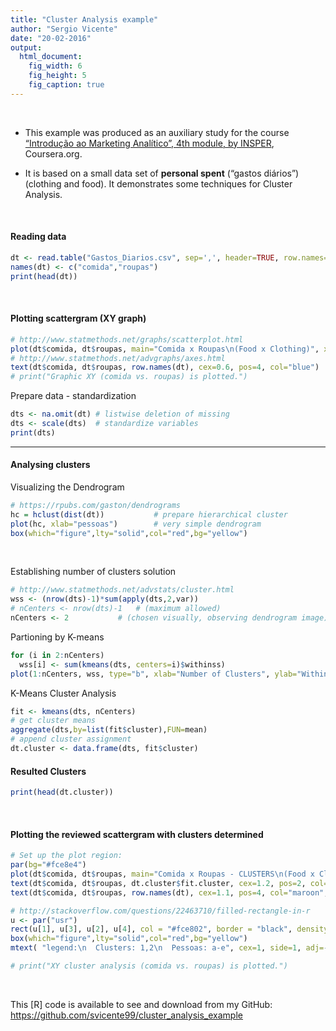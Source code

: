 ```yaml
---
title: "Cluster Analysis example"
author: "Sergio Vicente"
date: "20-02-2016"
output: 
  html_document:
    fig_width: 6
    fig_height: 5
    fig_caption: true
---
```


\ 

* This example was produced as an auxiliary study for the course 
["Introdução ao Marketing Analítico", 4th module, by INSPER](https://www.coursera.org/learn/marketing-analitico/home/week/4), Coursera.org.

* It is based on a small data set of **personal spent** ("gastos diários") (clothing and food). It demonstrates some techniques for Cluster Analysis.
   
\ 

#### Reading data

```r
dt <- read.table("Gastos_Diarios.csv", sep=',', header=TRUE, row.names=1)
names(dt) <- c("comida","roupas")
print(head(dt))
```

\ 

#### Plotting scattergram (XY graph)

```r
# http://www.statmethods.net/graphs/scatterplot.html
plot(dt$comida, dt$roupas, main="Comida x Roupas\n(Food x Clothing)", xlab="Comida", ylab="Roupas")
# http://www.statmethods.net/advgraphs/axes.html
text(dt$comida, dt$roupas, row.names(dt), cex=0.6, pos=4, col="blue") 
# print("Graphic XY (comida vs. roupas) is plotted.")
```

Prepare data - standardization
```r
dts <- na.omit(dt) # listwise deletion of missing
dts <- scale(dts)  # standardize variables 
print(dts)
```


-------
#### Analysing clusters

Visualizing the Dendrogram
```r
# https://rpubs.com/gaston/dendrograms
hc = hclust(dist(dt))   		# prepare hierarchical cluster
plot(hc, xlab="pessoas")		# very simple dendrogram
box(which="figure",lty="solid",col="red",bg="yellow")
```

\ 

Establishing number of clusters solution
```r
# http://www.statmethods.net/advstats/cluster.html
wss <- (nrow(dts)-1)*sum(apply(dts,2,var))
# nCenters <- nrow(dts)-1   # (maximum allowed)
nCenters <- 2  			# (chosen visually, observing dendrogram image)	
```

Partioning by K-means
```r
for (i in 2:nCenters) 
  wss[i] <- sum(kmeans(dts, centers=i)$withinss)
plot(1:nCenters, wss, type="b", xlab="Number of Clusters", ylab="Within groups sum of squares") 
```

K-Means Cluster Analysis
```r
fit <- kmeans(dts, nCenters) 
# get cluster means
aggregate(dts,by=list(fit$cluster),FUN=mean)
# append cluster assignment
dt.cluster <- data.frame(dts, fit$cluster) 
```

#### Resulted Clusters 
```r
print(head(dt.cluster))
```

\ 

#### Plotting the reviewed scattergram with clusters determined
```r
# Set up the plot region:
par(bg="#fce8e4")
plot(dt$comida, dt$roupas, main="Comida x Roupas - CLUSTERS\n(Food x Clothing)", sub="- personal spent -", xlab="Comida", ylab="Roupas", col.main="navy", pch=19)
text(dt$comida, dt$roupas, dt.cluster$fit.cluster, cex=1.2, pos=2, col="blue", font=4) 
text(dt$comida, dt$roupas, row.names(dt), cex=1.1, pos=4, col="maroon", font=2) 

# http://stackoverflow.com/questions/22463710/filled-rectangle-in-r
u <- par("usr")
rect(u[1], u[3], u[2], u[4], col = "#fce802", border = "black", density=20, lty=2, angle=90) 
box(which="figure",lty="solid",col="red",bg="yellow")
mtext( "legend:\n  Clusters: 1,2\n  Pessoas: a-e", cex=1, side=1, adj=-0.1, line=3.4 )

# print("XY cluster analysis (comida vs. roupas) is plotted.")
```

\ 

This [R] code is available to see and download from my GitHub:
[https://github.com/svicente99/cluster_analysis_example](https://github.com/svicente99/cluster_analysis_example)

\ 

